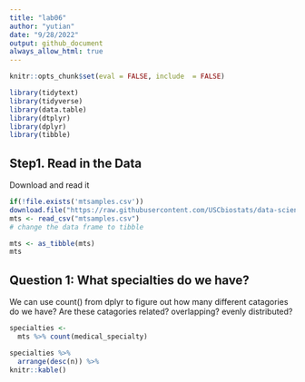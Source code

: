 ```yaml
---
title: "lab06"
author: "yutian"
date: "9/28/2022"
output: github_document
always_allow_html: true
---
```


```r
knitr::opts_chunk$set(eval = FALSE, include  = FALSE)
```

```r
library(tidytext)
library(tidyverse)
library(data.table)
library(dtplyr)
library(dplyr)
library(tibble)
```

## Step1. Read in the Data

Download and read it 
```r
if(!file.exists('mtsamples.csv'))
download.file("https://raw.githubusercontent.com/USCbiostats/data-science-data/master/00_mtsamples/mtsamples.csv", "mtsamples.csv", method="libcurl", timeout = 60)
mts <- read_csv("mtsamples.csv")
# change the data frame to tibble

mts <- as_tibble(mts)
mts
```


##  Question 1: What specialties do we have?

We can use count() from dplyr to figure out how many different catagories do we have? Are these catagories related? overlapping? evenly distributed?


```r
specialties <- 
  mts %>% count(medical_specialty)

specialties %>%
  arrange(desc(n)) %>%
knitr::kable()
```

```r

```

